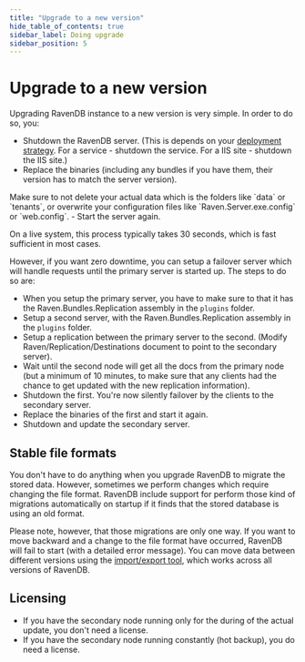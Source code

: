 ```yaml
---
title: "Upgrade to a new version"
hide_table_of_contents: true
sidebar_label: Doing upgrade
sidebar_position: 5
---
```



# Upgrade to a new version

Upgrading RavenDB instance to a new version is very simple. In order to do so, you:

- Shutdown the RavenDB server. (This is depends on your [deployment strategy](../deployment.mdx). For a service - shutdown the service. For a IIS site - shutdown the IIS site.)
- Replace the binaries (including any bundles if you have them, their version has to match the server version).
<Admonition type="note" title="Note">
Make sure to not delete your actual data which is the folders like `data` or `tenants`, or overwrite your configuration files like `Raven.Server.exe.config` or `web.config`.
</Admonition>
- Start the server again.

On a live system, this process typically takes 30 seconds, which is fast sufficient in most cases.

However, if you want zero downtime, you can setup a failover server which will handle requests until the primary server is started up. The steps to do so are:

- When you setup the primary server, you have to make sure to that it has the Raven.Bundles.Replication assembly in the `plugins` folder.
- Setup a second server, with the Raven.Bundles.Replication assembly in the `plugins` folder.
- Setup a replication between the primary server to the second. (Modify Raven/Replication/Destinations document to point to the secondary server).
- Wait until the second node will get all the docs from the primary node (but a minimum of 10 minutes, to make sure that any clients had the chance to get updated with the new replication information).
- Shutdown the first. You're now silently failover by the clients to the secondary server.
- Replace the binaries of the first and start it again.
- Shutdown and update the secondary server.

## Stable file formats

You don't have to do anything when you upgrade RavenDB to migrate the stored data. However, sometimes we perform changes which require changing the file format. RavenDB include support for perform those kind of migrations automatically on startup if it finds that the stored database is using an old format.

Please note, however, that those migrations are only one way. If you want to move backward and a change to the file format have occurred, RavenDB will fail to start (with a detailed error message). You can move data between different versions using the [import/export tool](export-import), which works across all versions of RavenDB.

## Licensing

- If you have the secondary node running only for the during of the actual update, you don't need a license.
- If you have the secondary node running constantly (hot backup), you do need a license.